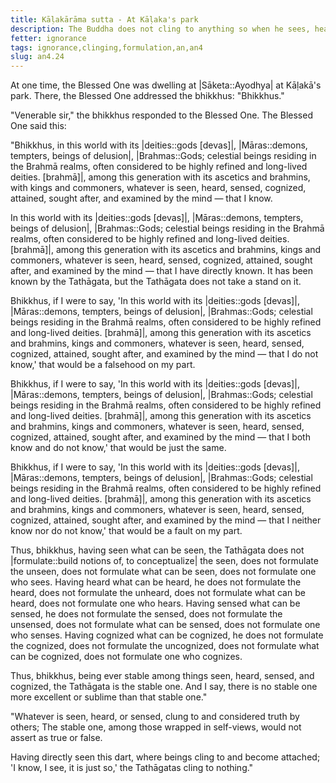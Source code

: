 ```yaml
---
title: Kāḷakārāma sutta - At Kāḷaka's park
description: The Buddha does not cling to anything so when he sees, hears, senses, or cognizes, he does not formulate the seen, the unseen, what can be seen, or one who sees. He does not formulate the heard, the unheard, what can be heard, or one who hears. He does not formulate the sensed, the unsensed, what can be sensed, or one who senses. He does not formulate the cognized, the uncognized, what can be cognized, or one who cognizes.
fetter: ignorance
tags: ignorance,clinging,formulation,an,an4
slug: an4.24
---
```


At one time, the Blessed One was dwelling at |Sāketa::Ayodhya| at Kāḷakā's park. There, the Blessed One addressed the bhikkhus: "Bhikkhus."

"Venerable sir," the bhikkhus responded to the Blessed One. The Blessed One said this:

"Bhikkhus, in this world with its |deities::gods [devas]|, |Māras::demons, tempters, beings of delusion|, |Brahmas::Gods; celestial beings residing in the Brahmā realms, often considered to be highly refined and long-lived deities. [brahmā]|, among this generation with its ascetics and brahmins, with kings and commoners, whatever is seen, heard, sensed, cognized, attained, sought after, and examined by the mind — that I know.

In this world with its |deities::gods [devas]|, |Māras::demons, tempters, beings of delusion|, |Brahmas::Gods; celestial beings residing in the Brahmā realms, often considered to be highly refined and long-lived deities. [brahmā]|, among this generation with its ascetics and brahmins, kings and commoners, whatever is seen, heard, sensed, cognized, attained, sought after, and examined by the mind — that I have directly known. It has been known by the Tathāgata, but the Tathāgata does not take a stand on it.

Bhikkhus, if I were to say, 'In this world with its |deities::gods [devas]|, |Māras::demons, tempters, beings of delusion|, |Brahmas::Gods; celestial beings residing in the Brahmā realms, often considered to be highly refined and long-lived deities. [brahmā]|, among this generation with its ascetics and brahmins, kings and commoners, whatever is seen, heard, sensed, cognized, attained, sought after, and examined by the mind — that I do not know,' that would be a falsehood on my part.

Bhikkhus, if I were to say, 'In this world with its |deities::gods [devas]|, |Māras::demons, tempters, beings of delusion|, |Brahmas::Gods; celestial beings residing in the Brahmā realms, often considered to be highly refined and long-lived deities. [brahmā]|, among this generation with its ascetics and brahmins, kings and commoners, whatever is seen, heard, sensed, cognized, attained, sought after, and examined by the mind — that I both know and do not know,' that would be just the same.

Bhikkhus, if I were to say, 'In this world with its |deities::gods [devas]|, |Māras::demons, tempters, beings of delusion|, |Brahmas::Gods; celestial beings residing in the Brahmā realms, often considered to be highly refined and long-lived deities. [brahmā]|, among this generation with its ascetics and brahmins, kings and commoners, whatever is seen, heard, sensed, cognized, attained, sought after, and examined by the mind — that I neither know nor do not know,' that would be a fault on my part.

Thus, bhikkhus, having seen what can be seen, the Tathāgata does not |formulate::build notions of, to conceptualize| the seen, does not formulate the unseen, does not formulate what can be seen, does not formulate one who sees. Having heard what can be heard, he does not formulate the heard, does not formulate the unheard, does not formulate what can be heard, does not formulate one who hears. Having sensed what can be sensed, he does not formulate the sensed, does not formulate the unsensed, does not formulate what can be sensed, does not formulate one who senses. Having cognized what can be cognized, he does not formulate the cognized, does not formulate the uncognized, does not formulate what can be cognized, does not formulate one who cognizes.

Thus, bhikkhus, being ever stable among things seen, heard, sensed, and cognized, the Tathāgata is the stable one. And I say, there is no stable one more excellent or sublime than that stable one."

"Whatever is seen, heard, or sensed,
clung to and considered truth by others;
The stable one, among those wrapped in self-views,
would not assert as true or false.

Having directly seen this dart,
where beings cling to and become attached;
'I know, I see, it is just so,'
the Tathāgatas cling to nothing."
